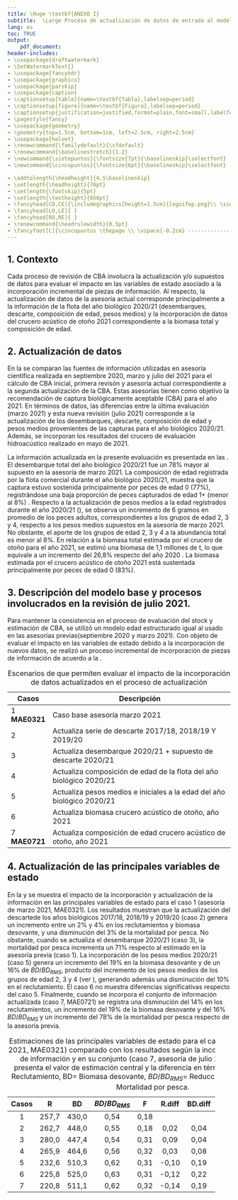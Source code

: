 ```yaml
---
title: \Huge \textbf{ANEXO I}
subtitle:  \Large Proceso de actualización de datos de entrada al modelo de evaluación de stock de sardina común de la Región de Valparaíso a la Región de Los Lagos.
lang: es
toc: TRUE
output: 
    pdf_document:
header-includes:
- \usepackage{draftwatermark}
- \SetWatermarkText{}
- \usepackage{fancyhdr}
- \usepackage{graphicx}
- \usepackage{parskip}
- \usepackage{caption}
- \captionsetup[table]{name=\textbf{Tabla},labelsep=period}
- \captionsetup[figure]{name=\textbf{Figura},labelsep=period}
- \captionsetup{justification=justified,format=plain,font=small,labelfont=bf,margin=40pt}
- \pagestyle{fancy}
- \usepackage{geometry}
- \geometry{top=1.5cm, bottom=1cm, left=2.5cm, right=2.5cm}
- \usepackage{helvet}
- \renewcommand{\familydefault}{\sfdefault}
- \renewcommand{\baselinestretch}{1.2}
- \newcommand{\sietepuntos}{\fontsize{7pt}{\baselineskip}\selectfont}
- \newcommand{\cincopuntos}{\fontsize{6pt}{\baselineskip}\selectfont}

- \addtolength{\headheight}{4.5\baselineskip}
- \setlength{\headheight}{70pt}
- \setlength{\footskip}{5pt}
- \setlength{\textheight}{658pt}
- \fancyhead[CO,CE]{\includegraphics[height=1.5cm]{logoifop.png}\\ \sietepuntos INSTITUTO DE FOMENTO PESQUERO / DIVISION INVESTIGACION PESQUERA}
- \fancyhead[LO,LE]{ }
- \fancyhead[RO,RE]{ }
- \renewcommand{\headrulewidth}{0.5pt}
- \fancyfoot[C]{\cincopuntos \thepage \\ \vspace{-0.2cm} ------------------------------------------------------------------------------------------------------------------------------------------------------------------------------------------------------------------------------------------ \\ \vspace{-0.2cm} \cincopuntos CONVENIO DE DESEMPEÑO 2020 IFOP/SUBSECRETARÍA DE ECONOMíA Y EMT \\ \vspace{-0.1cm} TERCER INFORME. SARDINA COMÚN DE LA  REGIÓN DE VALPARAÍSO A LA REGIÓN DE LOS LAGOS, 2021. \textbf{ANEXO I}.}
---
```


\pagebreak

## 1. Contexto

Cada proceso de revisión de CBA involucra la actualización y/o supuestos de datos para evaluar el impacto en las variables de estado asociado a la incorporación incremental de piezas de información. Al respecto, la actualización de datos de la asesoría actual corresponde principalmente a la información de la flota del año biológico 2020/21 (desembarques, descarte, composición de edad, pesos medios) y la incorporación de datos del crucero acústico de otoño 2021 correspondiente a la biomasa total y composición de edad.

## 2. Actualización de datos

En la \textbf{Tabla \ref{Tab1}} se comparan las fuentes de información utilizadas en asesoría científica realizada en septiembre 2020, marzo y julio del 2021 para el cálculo de CBA inicial, primera revisón y asesoría actual correspondiente a la segunda actualización de la CBA. Estas asesorías tienen como objetivo la recomendación de captura biológicamente aceptable (CBA) para el año 2021. En términos de datos, las diferencias entre la última evaluación (marzo 2021) y esta nueva revisión (julio 2021) corresponde a la actualización de los desembarques, descarte, composición de edad y pesos medios provenientes de las capturas para el año biológico 2020/21. Además, se incorporan los resultados del crucero de evaluación hidroacústico realizado en mayo de 2021.

\vspace{0.4cm}

```{=tex}
\begin{table}[h!]
\caption{Información relevante para el cálculo de CBA 2021 en cada una de las etapas de estimación.}
 \label{Tab1}
 \small
    \centering
    \resizebox{16cm}{!} {
    \begin{tabular}{|l|c|c|c|}
    \hline
  Datos de entrada  & CBA INICIAL                & 1ERA REVISIÓN                   & 2DA REVISIÓN  \\ 
  al modelo         & Septiembre 2020          & Marzo 2021                      & Julio 2021 \\ \hline
  Desembarques      &                            & Julio 1991- junio 2020 +        & Julio 1991 - \\
                    & Julio 1991 - junio 2020  & Supuesto de captura 2020/2021   & preliminar a junio 2021 \\
                    &                          &                                   &  \\ \hline
  Biomasa acústica  & 2000 – 2020                & 2000 – 2021                     &    2000 – 2021 \\
  Crucero de verano &                          &                                 & \\ \hline
  Biomasa acústica  & 2003 – 2020              & 2003 – 2020                     & 2003 – 2021 \\
  Crucero de otoño  &                          &                                 & \\ \hline
  Composición de    & Julio 1991 - junio 2020  & Julio 1991 - junio 2020         & Julio 1991 - mayo 2021  \\
  edad Flota        &                          &                                 & \\ \hline
  Composición de    & 2001 – 2020              & 2001 – 2021                       & 2001 – 2021 \\
  edad Cruceros de verano&                     &                                 & \\ \hline
  Composición de    & 2007 – 2020              & 2007 – 2020                     & 2007 – 2021 \\
  edad Cruceros de otoño&                      &                                 & \\ \hline
                    &                          & Julio 1990 - junio 2020         & \\
  Pesos medios      & Julio 1991 - junio 2020  & Promedio de los últimos 5 años  & Julio 1990 - mayo 2021 \\
  a la edad         &                          & de la serie histórica para      & \\ 
                    &                          & julio 2020-junio 2021           & \\ \hline
  Madurez sexual    & Constante                & Constante                       & Constante \\
  a la edad         &                          &                                 & \\ \hline
  Mortalidad natural& Constante                & Constante                       & Constante \\ \hline
  Proyección del    & 2 años biológicos        & 1 año biológico                 & 1 año biológico \\
  reclutamiento     & (años 2020/21 y 2021/22) & (año 2021/22)                   & (año 2021/22) \\ \hline
    \end{tabular}}
        \end{table}
```
\vspace{0.4cm}

\normalsize

La información actualizada en la presente evaluación es presentada en las \textbf{Figuras \ref{Fig1},  \ref{Fig2} y  \ref{Fig3}}. El desembarque total del año biológico 2020/21 fue un 78% mayor al supuesto en la asesoría de marzo 2021. La composición de edad registrada por la flota comercial durante el año biológico 2020/21, muestra que la captura estuvo sostenida principalmente por peces de edad 0 (77%), registrándose una baja proporción de peces capturados de edad 1+ (menor al 8%) \textbf{Figura \ref{Fig2}}. Respecto a la actualización de pesos medios a la edad registrados durante el año 2020/21 (\textbf{Figura \ref{Fig3}}), se observa un incremento de 6 gramos en promedio de los peces adultos, correspondientes a los grupos de edad 2, 3 y 4, respecto a los pesos medios supuestos en la asesoría de marzo 2021. No obstante, el aporte de los grupos de edad 2, 3 y 4 a la abundancia total es menor al 8%. En relación a la biomasa total estimada por el crucero de otoño para el año 2021, se estimó una biomasa de 1,1 millones de t, lo que equivale a un incremento del 26,8% respecto del año 2020 \textbf{Figura \ref{Fig1}}.  La biomasa estimada por el crucero acústico de otoño 2021 está sustentada principalmente por peces de edad 0  (83%).


```{=tex}
\begin{figure}
\centering
\includegraphics[width=0.6\textwidth]{Figuras/Fig1_anexoI-1.pdf}
\caption{ Comparación entre los datos utilizados en la asesoría de marzo y julio 2021 para el stock de sardina común de las regiones de Valparaíso a Los Lagos. Se actualiza información para el año 2021.}
\label{Fig1}
\end{figure}
```
```{=tex}
\begin{figure}
\centering
\includegraphics[width=0.8\textwidth]{Figuras/Fig2c_anexoI-1.pdf}
\caption{ Comparación entre la proporción de edad de la flota y cruceros acústicos de verano y otoño de sardina común de las regiones de Valparaíso a Los Lagos. Se compara la información utilizada en la asesoría de marzo y julio 2021.}
\label{Fig2}
\end{figure}
```
\pagebreak

```{=tex}
\begin{figure}
\centering
\includegraphics[width=0.6\textwidth]{Figuras/Fig3_anexoI-1.pdf}
\caption{ Comparación entre los pesos medios a la edad de sardina común de las regiones de Valparaíso a Los Lagos. Se compara la información utilizada en la asesoría de marzo y julio 2021.}
\label{Fig3}
\end{figure}
```


\vspace{0.5cm}

## 3. Descripción del modelo base y procesos involucrados en la revisión de julio 2021.

Para mantener la consistencia en el proceso de evaluación del stock y estimación de CBA, se utilizó un modelo edad estructurado igual al usado en las asesorías previas(septiembre 2020 y marzo 2021). Con objeto de evaluar el impacto en las variables de estado debido a la incorporación de nuevos datos, se realizó un proceso incremental de incorporación de piezas de información de acuerdo a la \textbf{Tabla \ref{Tab2}}.

\vspace{0.4cm}

\small

+---------------+------------------------------------------------------------------------+
| Casos         | Descripción                                                            |
+===============+========================================================================+
| 1 **MAE0321** | Caso base asesoría marzo 2021                                          |
+---------------+------------------------------------------------------------------------+
| 2             | Actualiza serie de descarte 2017/18, 2018/19 Y 2019/20                 |
+---------------+------------------------------------------------------------------------+
| 3             | Actualiza desembarque 2020/21 + supuesto de descarte 2020/21           |
+---------------+------------------------------------------------------------------------+
| 4             | Actualiza composición de edad de la flota del año biológico 2020/21    |
+---------------+------------------------------------------------------------------------+
| 5             | Actualiza pesos medios e iniciales a la edad del año biológico 2020/21 |
+---------------+------------------------------------------------------------------------+
| 6             | Actualiza biomasa crucero acústico de otoño, año 2021                  |
+---------------+------------------------------------------------------------------------+
| 7 **MAE0721** | Actualiza composición de edad crucero acústico de otoño, año 2021      |
+---------------+------------------------------------------------------------------------+

: \label{Tab2} Escenarios de que permiten evaluar el impacto de la incorporación de datos actualizados en el proceso de actualización

\normalsize

\pagebreak

## 4. Actualización de las principales variables de estado

En la \textbf{Tabla \ref{Tab3}} y \textbf{Figura \ref{Fig4}} se muestra el impacto de la incorporación y actualización de la información en las principales variables de estado para el caso 1 (asesoría de marzo 2021, MAE0321). Los resultados muestran que la actualización del descartede los años biológicos 2017/18, 2018/19 y 2019/20 (caso 2) genera un incremento entre un 2% y 4% en los reclutamientos y biomasa desovante, y una disminución del 3% de la mortalidad por pesca. No obstante, cuando se actualiza el desembarque 2020/21 (caso 3), la mortalidad por pesca incrementa un 71% respecto al estimado en la asesoría previa (caso 1). La incorporación de los pesos medios 2020/21 (caso 5) genera un incremento del 19% en la biomasa desovante y de un 16% de $BD/BD_{RMS}$, producto del incremento de los pesos medios de los grupos de edad 2, 3 y 4 (ver \textbf{Figura \ref{Fig3}}), generando además una disminución del 10% en el reclutamiento. El caso 6 no muestra diferencias significativas respecto del caso 5. Finalmente, cuando se incorpora el conjunto de información actualizada (caso 7, MAE0721) se registra una disminución del 14% en los reclutamientos, un incremento del 19% de la biomasa desovante y del 16% $BD/BD_{RMS}$ y un incremento del 78% de la mortalidad por pesca respecto de la asesoría previa. 

```{=tex}
\vspace{0.5cm}
\small
```
+-------+-------+-------+---------------+------+--------+---------+--------------------+--------+
| Casos | R     | BD    | $BD/BD_{RMS}$ | F    | R.diff | BD.diff | $BD/BD_{RMS}$.diff | F.diff |
+:=====:+:=====:+:=====:+:=============:+:====:+:======:+:=======:+:==================:+:======:+
| 1     | 257,7 | 430,0 | 0,54          | 0,18 |        |         |                    |        |
+-------+-------+-------+---------------+------+--------+---------+--------------------+--------+
| 2     | 262,7 | 448,0 | 0,55          | 0,18 | 0,02   | 0,04    | 0,03               | -0,03  |
+-------+-------+-------+---------------+------+--------+---------+--------------------+--------+
| 3     | 280,0 | 447,4 | 0,54          | 0,31 | 0,09   | 0,04    | 0,01               | 0,71   |
+-------+-------+-------+---------------+------+--------+---------+--------------------+--------+
| 4     | 265,9 | 464,6 | 0,56          | 0,32 | 0,03   | 0,08    | 0,04               | 0,77   |
+-------+-------+-------+---------------+------+--------+---------+--------------------+--------+
| 5     | 232,6 | 510,3 | 0,62          | 0,31 | -0,10  | 0,19    | 0,16               | 0,72   |
+-------+-------+-------+---------------+------+--------+---------+--------------------+--------+
| 6     | 225,8 | 525,0 | 0,63          | 0,31 | -0,12  | 0,22    | 0,17               | 0,72   |
+-------+-------+-------+---------------+------+--------+---------+--------------------+--------+
| 7     | 220,8 | 511,1 | 0,62          | 0,32 | -0,14  | 0,19    | 0,16               | 0,78   |
+-------+-------+-------+---------------+------+--------+---------+--------------------+--------+

: \label{Tab3} Estimaciones de las principales variables de estado para el caso 1 (asesoría de marzo 2021, MAE0321) comparado con los resultados según la incorporación de cada pieza de información y en su conjunto (caso 7, asesoría de julio 2021, MAE0721). Se presenta el valor de estimación central y la diferencia en términos porcentuales. R= Reclutamiento, BD= Biomasa desovante, $BD/BD_{RMS}$= Reducción de la población y F= Mortalidad por pesca.

```{=tex}
\begin{figure}
\centering
\includegraphics[width=1\textwidth]{Figuras/Fig4_anexoI-1.pdf}
\caption{Diferencias relativas de las estimaciones de las principales variables de estado para el caso 1 (Asesoría de marzo 2021) comparado con los resultados según la incorporación de cada pieza de información.}
\label{Fig4}
\end{figure}
```
